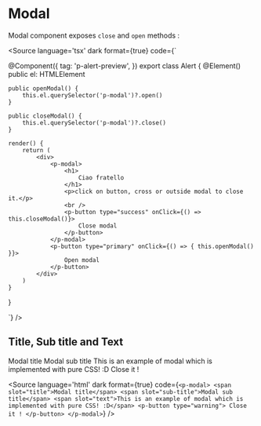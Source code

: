 
<Meta title="Components/Modals/Overview" />

# Modal

Modal component exposes `close` and `open` methods :

<p-modal-preview></p-modal-preview>

<Source language='tsx' dark format={true} code={`

@Component({
    tag: 'p-alert-preview',
})
export class Alert {
    @Element()
    public el: HTMLElement

    public openModal() {
        this.el.querySelector('p-modal')?.open()
    }

    public closeModal() {
        this.el.querySelector('p-modal')?.close()
    }

    render() {
        return (
            <div>
                <p-modal>
                    <h1>
                        Ciao fratello
                    </h1>
                    <p>click on button, cross or outside modal to close it.</p>
                    <br />
                    <p-button type="success" onClick={() => this.closeModal()}>
                        Close modal
                    </p-button>
                </p-modal>
                <p-button type="primary" onClick={() => { this.openModal() }}>
                    Open modal
                </p-button>
            </div>
        )
    }
}

`} />

## Title, Sub title and Text

<p-modal>
    <span slot="title">Modal title</span>
    <span slot="sub-title">Modal sub title</span>
    <span slot="text">This is an example of modal which is implemented with pure CSS! :D</span>
    <p-button 
        type="warning"
        id="close-it"
    >Close it !</p-button>
</p-modal>

<p-alert-preview title></p-alert-preview>

<Source language='html' dark format={true} code={`
<p-modal>
    <span slot="title">Modal title</span>
    <span slot="sub-title">Modal sub title</span>
    <span slot="text">This is an example of modal which is implemented with pure CSS! :D</span>
    <p-button type="warning">
        Close it !
    </p-button>
</p-modal>
`} />